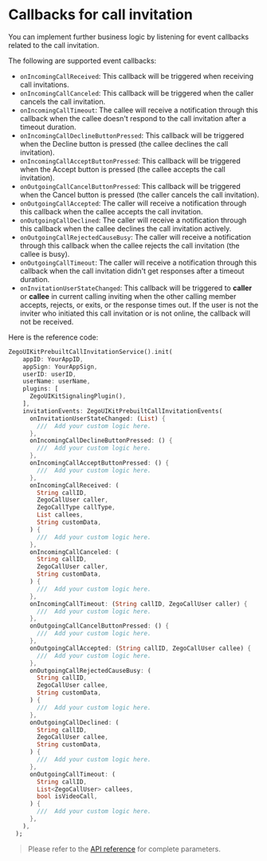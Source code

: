 # Callbacks for call invitation

You can implement further business logic by listening for event callbacks related to the call invitation.

The following are supported event callbacks:

* <code>onIncomingCallReceived</code>: This callback will be triggered when receiving call invitations.
* <code>onIncomingCallCanceled</code>: This callback will be triggered when the caller cancels the call invitation.
* <code>onIncomingCallTimeout</code>: The callee will receive a notification through this callback when the callee doesn't respond to the call invitation after a timeout duration.
* <code>onIncomingCallDeclineButtonPressed</code>: This callback will be triggered when the Decline button is pressed (the callee declines the call invitation).
* <code>onIncomingCallAcceptButtonPressed</code>: This callback will be triggered when the Accept button is pressed (the callee accepts the call invitation).
* <code>onOutgoingCallCancelButtonPressed</code>: This callback will be triggered when the Cancel button is pressed (the caller cancels the call invitation).
* <code>onOutgoingCallAccepted</code>: The caller will receive a notification through this callback when the callee accepts the call invitation.
* <code>onOutgoingCallDeclined</code>: The caller will receive a notification through this callback when the callee declines the call invitation actively.
* <code>onOutgoingCallRejectedCauseBusy</code>: The caller will receive a notification through this callback when the callee rejects the call invitation (the callee is busy).
* <code>onOutgoingCallTimeout</code>: The caller will receive a notification through this callback when the call invitation didn't get responses after a timeout duration.
* <code>onInvitationUserStateChanged</code>: This callback will be triggered to **caller** or **callee** in current calling inviting when the other calling member accepts, rejects, or exits, or the response times out. If the user is not the inviter who initiated this call invitation or is not online, the callback will not be received.

Here is the reference code:

```dart
ZegoUIKitPrebuiltCallInvitationService().init(
    appID: YourAppID,
    appSign: YourAppSign,
    userID: userID,
    userName: userName,
    plugins: [
      ZegoUIKitSignalingPlugin(),
    ],
    invitationEvents: ZegoUIKitPrebuiltCallInvitationEvents(
      onInvitationUserStateChanged: (List) {
        ///  Add your custom logic here.
      },
      onIncomingCallDeclineButtonPressed: () {
        ///  Add your custom logic here.
      },
      onIncomingCallAcceptButtonPressed: () {
        ///  Add your custom logic here.
      },
      onIncomingCallReceived: (
        String callID,
        ZegoCallUser caller,
        ZegoCallType callType,
        List callees,
        String customData,
      ) {
        ///  Add your custom logic here.
      },
      onIncomingCallCanceled: (
        String callID,
        ZegoCallUser caller,
        String customData,
      ) {
        ///  Add your custom logic here.
      },
      onIncomingCallTimeout: (String callID, ZegoCallUser caller) {
        ///  Add your custom logic here.
      },
      onOutgoingCallCancelButtonPressed: () {
        ///  Add your custom logic here.
      },
      onOutgoingCallAccepted: (String callID, ZegoCallUser callee) {
        ///  Add your custom logic here.
      },
      onOutgoingCallRejectedCauseBusy: (
        String callID,
        ZegoCallUser callee,
        String customData,
      ) {
        ///  Add your custom logic here.
      },
      onOutgoingCallDeclined: (
        String callID,
        ZegoCallUser callee,
        String customData,
      ) {
        ///  Add your custom logic here.
      },
      onOutgoingCallTimeout: (
        String callID,
        List<ZegoCallUser> callees,
        bool isVideoCall,
      ) {
        ///  Add your custom logic here.
      },
    ),
  );
```

> ​Please refer to the [API reference](https://pub.dev/documentation/zego_uikit_prebuilt_call/latest/zego_uikit_prebuilt_call/ZegoUIKitPrebuiltCallInvitationEvents-class.html) for complete parameters.

